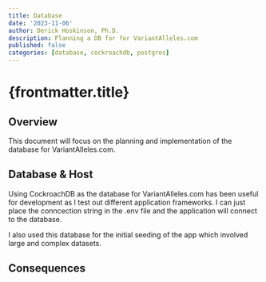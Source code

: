 ```yaml
---
title: Database
date: '2023-11-06'
author: Derick Hoskinson, Ph.D.
description: Planning a DB for for VariantAlleles.com
published: false
categories: [database, cockroachdb, postgres]
---
```


# {frontmatter.title}

## Overview

This document will focus on the planning and implementation of the database for VariantAlleles.com.

## Database & Host

Using CockroachDB as the database for VariantAlleles.com has been useful for development as I test out different application frameworks. I can just place the conncection string in the .env file and the application will connect to the database.

I also used this database for the initial seeding of the app which involved large and complex datasets.

## Consequences
